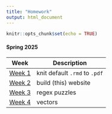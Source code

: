 ```yaml
---
title: "Homework"
output: html_document
---
```


```r
knitr::opts_chunk$set(echo = TRUE)
```

#### Spring 2025  

<div class="hw-page">  

| Week                             | Description                    |
|----------------------------------|--------------------------------|
| [Week 1](HW01-default-text.pdf)  | knit default `.rmd` to `.pdf`  |
| [Week 2](about.html)             | build (this) website           |
| [Week 3](HW03-regex.html)        | regex puzzles                  |
| [Week 4](HW04-vectors.html)      | vectors                        |

</div>
